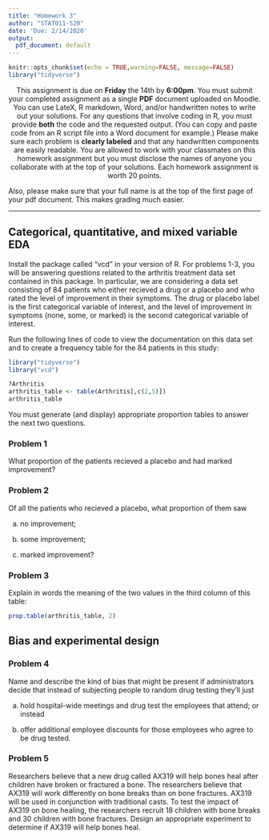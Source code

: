 ```yaml
---
title: "Homework 3"
author: "STAT011-S20"
date: 'Due: 2/14/2020'
output:
  pdf_document: default
---
```


```r
knitr::opts_chunk$set(echo = TRUE,warning=FALSE, message=FALSE)
library("tidyverse")
```

<center>This assignment is due on __Friday__ the 14th by __6:00pm__. You must submit your completed assignment as a single __PDF__ document uploaded on Moodle. You can use LateX, R markdown, Word, and/or handwritten notes to write out your solutions. For any questions that involve coding in R, you must provide __both__ the code and the requested output. (You can copy and paste code from an R script file into a Word document for example.) Please make sure each problem is __clearly labeled__ and that any handwritten components are easily readable. You are allowed to work with your classmates on this homework assignment but you must disclose the names of anyone you collaborate with at the top of your solutions. Each homework assignment is worth 20 points.</center>

Also, please make sure that your full name is at the top of the first page of your pdf document. This makes grading much easier. 

***

## Categorical, quantitative, and mixed variable EDA  

Install the package called "vcd" in your version of R. For problems 1-3, you will be answering questions related to the arthritis treatment data set contained in this package. In particular, we are considering a data set consisting of 84 patients who either recieved a drug or a placebo and who rated the level of improvement in their symptoms. The drug or placebo label is the first categorical variable of interest, and the level of improvement in symptoms (none, some, or marked) is the second categorical variable of interest. 

Run the following lines of code to view the documentation on this data set and to create a frequency table for the 84 patients in this study:
```r
library("tidyverse")
library("vcd")

?Arthritis 
arthritis_table <- table(Arthritis[,c(2,5)])
arthritis_table
```

You must generate (and display) appropriate proportion tables to answer the next two questions. 


### Problem 1 

What proportion of the patients recieved a placebo and had marked improvement?


### Problem 2 

Of all the patients who recieved a placebo, what proportion of them saw 

  (a) no improvement;

  (b) some improvement;
  
  (d) marked improvement? 
 

### Problem 3

Explain in words the meaning of the two values in the third column of this table:
```r
prop.table(arthritis_table, 2)
```


## Bias and experimental design  

### Problem 4

Name and describe the kind of bias that might be present if administrators decide that instead of subjecting people to random drug testing they’ll just

a) hold hospital-wide meetings and drug test the employees that attend; or instead

b) offer additional employee discounts for those employees who agree to be drug tested.


### Problem 5

Researchers believe that a new drug called AX319 will help bones heal after children have broken or fractured a bone. The researchers believe that AX319 will work differently on bone breaks than on bone fractures. AX319 will be used in conjunction with traditional casts. To test the impact of AX319 on bone healing, the researchers recruit 18 children with bone breaks and 30 children with bone fractures. Design an appropriate experiment to determine if AX319 will help bones heal.

